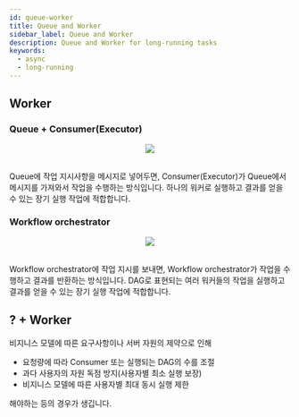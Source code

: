 ```yaml
---
id: queue-worker
title: Queue and Worker
sidebar_label: Queue and Worker
description: Queue and Worker for long-running tasks
keywords:
  - async
  - long-running
---
```



## Worker

### Queue + Consumer(Executor)

<center>
  <img
    src={useBaseUrl(
      "img/lang/design/asynchronous-request-response/queue-executor.jpg"
    )}
  />
</center>

<br />

Queue에 작업 지시사항을 메시지로 넣어두면, Consumer(Executor)가 Queue에서 메시지를 가져와서 작업을 수행하는 방식입니다. 하나의 워커로 실행하고 결과를 얻을 수 있는 장기 실행 작업에 적합합니다.

### Workflow orchestrator

<center>
  <img
    src={useBaseUrl(
      "img/lang/design/asynchronous-request-response/workflow-orchestrator.jpg"
    )}
  />
</center>

<br />

Workflow orchestrator에 작업 지시를 보내면, Workflow orchestrator가 작업을 수행하고 결과를 반환하는 방식입니다. DAG로 표현되는 여러 워커들의 작업을 실행하고 결과를 얻을 수 있는 장기 실행 작업에 적합합니다.

## ? + Worker

비지니스 모델에 따른 요구사항이나 서버 자원의 제약으로 인해

- 요청량에 따라 Consumer 또는 실행되는 DAG의 수를 조절
- 과다 사용자의 자원 독점 방지(사용자별 최소 실행 보장)
- 비지니스 모델에 따른 사용자별 최대 동시 실행 제한

해야하는 등의 경우가 생깁니다.
